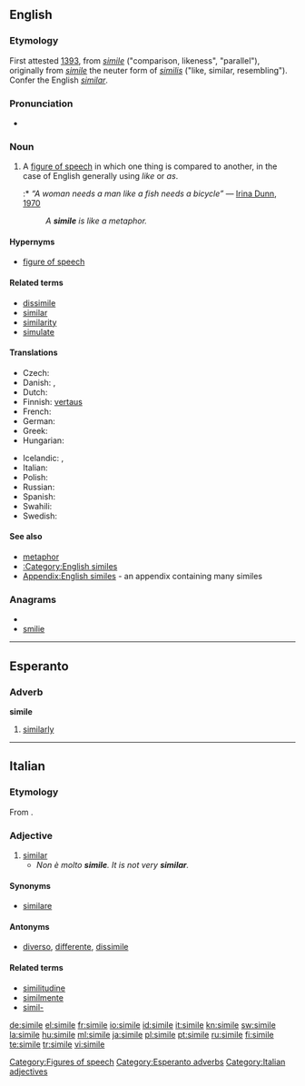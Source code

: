 ==English==

===Etymology===
First attested [[w:1393|1393]], from {{etyl|la}} ''[[simile#Latin|simile]]'' ("comparison, likeness", "parallel"), originally from ''[[simile#Latin|simile]]'' the neuter form of ''[[similis]]'' ("like, similar, resembling"). Confer the English ''[[similar]]''.

===Pronunciation===
* {{audio|en-us-simile.ogg|Audio (US)}}

===Noun===
{{wikipedia}}
{{en-noun|pl2=similia}}

# {{context|linguistics}} A [[figure of speech]] in which one thing is compared to another, in the case of English generally using ''like'' or ''as''.
#:* ''“A woman needs a man like a fish needs a bicycle”'' &mdash; [[w:Irina Dunn|Irina Dunn]], [[w:1970|1970]]
#: ''A '''simile''' is like a metaphor.'' <!-- I almost deleted this but thought Wiktionary can afford a little fun. -->

====Hypernyms====
* [[figure of speech]]

====Related terms====
* [[dissimile]]
* [[similar]]
* [[similarity]]
* [[simulate]]

====Translations====
{{trans-top|figure of speech in which one thing is compared to another}}
* Czech: {{t-|cs|přirovnání|n}}
* Danish: {{t-|da|sammenligning|c}}, {{t-|da|lignelse|c}}
* Dutch: {{t+|nl|vergelijking|f}}
* Finnish: [[vertaus]]
* French: {{t+|fr|comparaison|f}}
* German: {{t+|de|Vergleich|m}}
* Greek: {{t+|el|παρομοίωση|f}}
* Hungarian: {{t|hu|hasonlat}}
{{trans-mid}}
* Icelandic: {{t+|is|líking|f}}, {{t|is|samlíking|f}}
* Italian: {{t+|it|similitudine|f}}
* Polish: {{t|pl|porównanie|n}}
* Russian: {{t+|ru|сравнение|n|tr=sravnénije}}
* Spanish: {{t+|es|símil|m}}
* Swahili: {{t+|sw|kibadala|xs=Swahili}}
* Swedish: {{t+|sv|liknelse|c}}
{{trans-bottom}}

====See also====
* [[metaphor]]
* [[:Category:English similes]]
* [[Appendix:English similes]] - an appendix containing many similes

===Anagrams===
* {{alphagram|eiilms}}
* [[smilie#English|smilie]]

[[Category:Figures of speech]]

----

==Esperanto==

===Adverb===
'''simile'''

# [[similarly]]

[[Category:Esperanto adverbs]]

----

==Italian==

===Etymology===
From {{etyl|la|it}} {{term|similis|||lang=la}}.

===Adjective===
{{it-adj|simil|e}}

# [[similar]]
#* ''Non è molto '''simile'''. It is not very '''similar'''.''

====Synonyms====
* [[similare]]

====Antonyms====
* [[diverso]], [[differente]], [[dissimile]]

====Related terms====
* [[similitudine]]
* [[similmente]]
* [[simil-]]

[[Category:Italian adjectives]]

[[de:simile]]
[[el:simile]]
[[fr:simile]]
[[io:simile]]
[[id:simile]]
[[it:simile]]
[[kn:simile]]
[[sw:simile]]
[[la:simile]]
[[hu:simile]]
[[ml:simile]]
[[ja:simile]]
[[pl:simile]]
[[pt:simile]]
[[ru:simile]]
[[fi:simile]]
[[te:simile]]
[[tr:simile]]
[[vi:simile]]